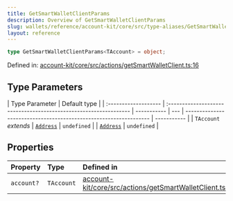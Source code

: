 ```yaml
---
title: GetSmartWalletClientParams
description: Overview of GetSmartWalletClientParams
slug: wallets/reference/account-kit/core/src/type-aliases/GetSmartWalletClientParams
layout: reference
---
```


```ts
type GetSmartWalletClientParams<TAccount> = object;
```

Defined in: [account-kit/core/src/actions/getSmartWalletClient.ts:16](https://github.com/alchemyplatform/aa-sdk/blob/49e74eee8606f480b200b4612d00d950da8a8742/account-kit/core/src/actions/getSmartWalletClient.ts#L16)

## Type Parameters

| Type Parameter       | Default type                                                      |
| :------------------- | :---------------------------------------------------------------- | ----------- | --- | ----------------------------------------------------------------- | ----------- |
| `TAccount` _extends_ | [`Address`](../../../../aa-sdk/core/src/type-aliases/Address.mdx) | `undefined` |     | [`Address`](../../../../aa-sdk/core/src/type-aliases/Address.mdx) | `undefined` |

## Properties

| Property                      | Type       | Defined in                                                                                                                                                                                                  |
| :---------------------------- | :--------- | :---------------------------------------------------------------------------------------------------------------------------------------------------------------------------------------------------------- |
| <a id="account" /> `account?` | `TAccount` | [account-kit/core/src/actions/getSmartWalletClient.ts:18](https://github.com/alchemyplatform/aa-sdk/blob/49e74eee8606f480b200b4612d00d950da8a8742/account-kit/core/src/actions/getSmartWalletClient.ts#L18) |
